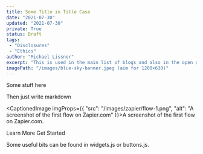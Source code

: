 ```yaml
---
title: Some Title in Title Case
date: "2021-07-30"
updated: "2021-07-30"
private: True
status: Draft
tags:
 - "Disclosures"
 - "Ethics"
author: "Michael Lissner"
excerpt: "This is used in the main list of blogs and also in the open graph previews."
imagePath: "/images/blue-sky-banner.jpeg (aim for 1200×630)"
---
```


<p class="lead">Some stuff here</p>

Then just write markdown

<CaptionedImage imgProps={{
  "src": "/images/zapier/flow-1.png",
  "alt": "A screenshot of the first flow on Zapier.com"
}}>A screenshot of the first flow on Zapier.com.</CaptionedImage>


<p className="text-center">
  <PurpleButton href="https://www.courtlistener.com/help/api/webhooks/" size="lg">Learn More</PurpleButton>
  <PurpleButton href="https://www.courtlistener.com/help/api/webhooks/getting-started/" size="lg">Get Started</PurpleButton>
</p>


Some useful bits can be found in widgets.js or buttons.js.